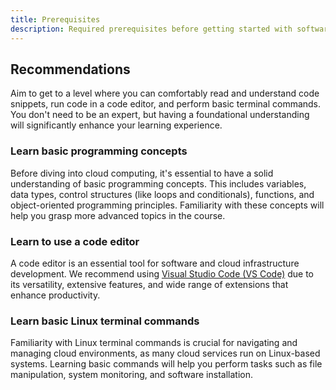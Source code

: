 ```yaml
---
title: Prerequisites
description: Required prerequisites before getting started with software and cloud engineering.
---
```



## Recommendations

<Aside type="note" title="Keep in mind" icon="starlight">
Aim to get to a level where you can comfortably read and understand code snippets, run code in a code editor, and perform basic terminal commands. You don't need to be an expert, but having a foundational understanding will significantly enhance your learning experience.
</Aside>

### Learn basic programming concepts

Before diving into cloud computing, it's essential to have a solid understanding of basic programming concepts. This includes variables, data types, control structures (like loops and conditionals), functions, and object-oriented programming principles. Familiarity with these concepts will help you grasp more advanced topics in the course.

### Learn to use a code editor

A code editor is an essential tool for software and cloud infrastructure development. We recommend using [Visual Studio Code (VS Code)](https://code.visualstudio.com/) due to its versatility, extensive features, and wide range of extensions that enhance productivity.

### Learn basic Linux terminal commands

Familiarity with Linux terminal commands is crucial for navigating and managing cloud environments, as many cloud services run on Linux-based systems. Learning basic commands will help you perform tasks such as file manipulation, system monitoring, and software installation.
